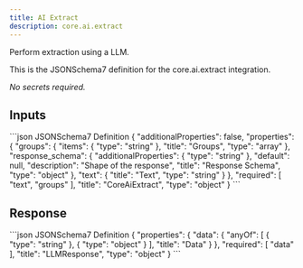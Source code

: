 ```yaml
---
title: AI Extract
description: core.ai.extract
---
```


Perform extraction using a LLM.

This is the JSONSchema7 definition for the core.ai.extract integration.

_No secrets required._

## Inputs

<CodeGroup>
```json JSONSchema7 Definition
{
    "additionalProperties": false,
    "properties": {
        "groups": {
            "items": {
                "type": "string"
            },
            "title": "Groups",
            "type": "array"
        },
        "response_schema": {
            "additionalProperties": {
                "type": "string"
            },
            "default": null,
            "description": "Shape of the response",
            "title": "Response Schema",
            "type": "object"
        },
        "text": {
            "title": "Text",
            "type": "string"
        }
    },
    "required": [
        "text",
        "groups"
    ],
    "title": "CoreAiExtract",
    "type": "object"
}
```

</CodeGroup>

## Response

<CodeGroup>
```json JSONSchema7 Definition
{
    "properties": {
        "data": {
            "anyOf": [
                {
                    "type": "string"
                },
                {
                    "type": "object"
                }
            ],
            "title": "Data"
        }
    },
    "required": [
        "data"
    ],
    "title": "LLMResponse",
    "type": "object"
}
```

</CodeGroup>
